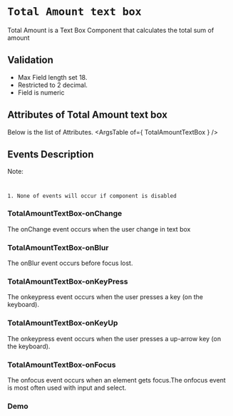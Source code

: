 <!-- Custom-MDX-Documentation.mdx -->

# `Total Amount text box`

Total Amount is a Text Box Component that calculates the total sum of amount

## Validation 
- Max Field length set 18.
- Restricted to 2 decimal.
- Field is numeric

## Attributes of Total Amount text box
Below is the list of Attributes.
<ArgsTable of={ TotalAmountTextBox } /> 

## Events Description
Note:
#
`1. None of events will occur if component is disabled`
### TotalAmountTextBox-onChange

The onChange event occurs when the user change in text box

### TotalAmountTextBox-onBlur

The onBlur event occurs before focus lost.

### TotalAmountTextBox-onKeyPress

The onkeypress event occurs when the user presses a key (on the keyboard).

### TotalAmountTextBox-onKeyUp

The onkeypress event occurs when the user presses a up-arrow key (on the keyboard).

### TotalAmountTextBox-onFocus

The onfocus event occurs when an element gets focus.The onfocus event is most often used with input and select.
### Demo

<Canvas>
<Story id="totalamounttextbox--primary" />
</Canvas>

 